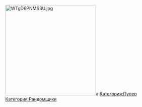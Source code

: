 [[File:WTgD6PNMS3U.jpg|thumb|288x288px]]а{{Инфобокс для пуперов
|title2=Xrayrex7
|другие_ники=Xrayrex7
|image3=Пример
|caption3=Пример
|сферы_творчества=RYTP
|год_начала=2017
|image4=Пример
|caption4=Пример
|имя_фамилия=Артем Лесников
|дата_рождения=29 января
|место_проживания=Пример
|ссылки=https://www.youtube.com/channel/UCSBRHw5hZPF2po0JLLZO7og[[Основа]]
}}
[[Категория:Пупер]]
[[Категория:Рандомщики]]